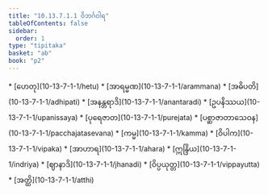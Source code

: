 ```yaml
---
title: "10.13.7.1.1 ဝိဘင်္ဂဝါရ"
tableOfContents: false
sidebar:
  order: 1
type: "tipitaka"
basket: "ab"
book: "p2"
---
```



<DynamicBreadcrumb />



<TableOfContents book="p2" section="10.13.7.1.1">
* [ဟေတု](10-13-7-1-1/hetu)
* [အာရမ္မဏ](10-13-7-1-1/arammana)
* [အဓိပတိ](10-13-7-1-1/adhipati)
* [အနန္တရာဒိ](10-13-7-1-1/anantaradi)
* [ဥပနိဿယ](10-13-7-1-1/upanissaya)
* [ပုရေဇာတ](10-13-7-1-1/purejata)
* [ပစ္ဆာဇာတာသေဝန](10-13-7-1-1/pacchajatasevana)
* [ကမ္မ](10-13-7-1-1/kamma)
* [ဝိပါက](10-13-7-1-1/vipaka)
* [အာဟာရ](10-13-7-1-1/ahara)
* [ဣန္ဒြိယ](10-13-7-1-1/indriya)
* [ဈာနာဒိ](10-13-7-1-1/jhanadi)
* [ဝိပ္ပယုတ္တ](10-13-7-1-1/vippayutta)
* [အတ္ထိ](10-13-7-1-1/atthi)
</TableOfContents>